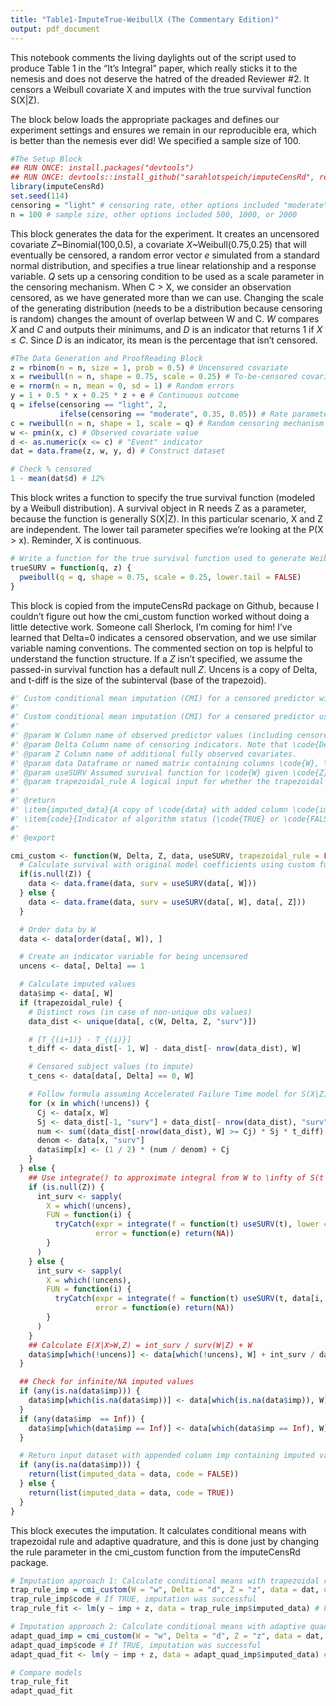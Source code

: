```yaml
---
title: "Table1-ImputeTrue-WeibullX (The Commentary Edition)"
output: pdf_document
---
```


This notebook comments the living daylights out of the script used to produce Table 1 in the "It's Integral" paper, which really sticks it to the nemesis and does not deserve the hatred of the dreaded Reviewer #2. It censors a Weibull covariate X and imputes with the true survival function S(X|Z). 

The block below loads the appropriate packages and defines our experiment settings and ensures we remain in our reproducible era, which is better than the nemesis ever did! We specified a sample size of 100.
```r
#The Setup Block
## RUN ONCE: install.packages("devtools")
## RUN ONCE: devtools::install_github("sarahlotspeich/imputeCensRd", ref = "main")
library(imputeCensRd)
set.seed(114) 
censoring = "light" # censoring rate, other options included "moderate" or "heavy"
n = 100 # sample size, other options included 500, 1000, or 2000
```

This block generates the data for the experiment. It creates an uncensored covariate $Z$~Binomial(100,0.5), a covariate $X$~Weibull(0.75,0.25) that will eventually be censored, a random error vector $e$ simulated from a standard normal distribution, and specifies a true linear relationship and a response variable. $Q$ sets up a censoring condition to be used as a scale parameter in the censoring mechanism. When C > X, we consider an observation censored, as we have generated more than we can use. Changing the scale of the generating distribution (needs to be a distribution because censoring is random) changes the amount of overlap between W and C. $W$ compares $X$ and $C$ and outputs their minimums, and $D$ is an indicator that returns 1 if $X \leq C$. Since $D$ is an indicator, its mean is the percentage that isn't censored.
```r
#The Data Generation and ProofReading Block
z = rbinom(n = n, size = 1, prob = 0.5) # Uncensored covariate
x = rweibull(n = n, shape = 0.75, scale = 0.25) # To-be-censored covariate
e = rnorm(n = n, mean = 0, sd = 1) # Random errors
y = 1 + 0.5 * x + 0.25 * z + e # Continuous outcome
q = ifelse(censoring == "light", 2, 
           ifelse(censoring == "moderate", 0.35, 0.05)) # Rate parameter for censoring
c = rweibull(n = n, shape = 1, scale = q) # Random censoring mechanism
w <- pmin(x, c) # Observed covariate value
d <- as.numeric(x <= c) # "Event" indicator
dat = data.frame(z, w, y, d) # Construct dataset

# Check % censored
1 - mean(dat$d) # 12% 
```

This block writes a function to specify the true survival function (modeled by a Weibull distribution). A survival object in R needs Z as a parameter, because the function is generally S(X|Z). In this particular scenario, X and Z are independent. The lower tail parameter specifies we're looking at the P(X > x). Reminder, X is continuous.

```r
# Write a function for the true survival function used to generate Weibull X 
trueSURV = function(q, z) {
  pweibull(q = q, shape = 0.75, scale = 0.25, lower.tail = FALSE)
}
```

This block is copied from the imputeCensRd package on Github, because I couldn't figure out how the cmi_custom function worked without doing a little detective work. Someone call Sherlock, I'm coming for him! I've learned that Delta=0 indicates a censored observation, and we use similar variable naming conventions. The commented section on top is helpful to understand the function structure. If a $Z$ isn't specified, we assume the passed-in survival function has a default null $Z$. Uncens is a copy of Delta, and t-diff is the size of the subinterval (base of the trapezoid). 

```r
#' Custom conditional mean imputation (CMI) for a censored predictor with user-specified survival function
#'
#' Custom conditional mean imputation (CMI) for a censored predictor using (externally calculated) user-specified conditional survival.
#'
#' @param W Column name of observed predictor values (including censored opens).
#' @param Delta Column name of censoring indicators. Note that \code{Delta = 0} is interpreted as a censored observation.
#' @param Z Column name of additional fully observed covariates.
#' @param data Dataframe or named matrix containing columns \code{W}, \code{Delta}, and \code{Z}.
#' @param useSURV Assumed survival function for \code{W} given \code{Z}. The only arguments to \code{useSURV} should be \code{W} and \code{Z}, in that order.
#' @param trapezoidal_rule A logical input for whether the trapezoidal rule should be used to approximate the integral in the imputed values. Default is \code{FALSE}.
#'
#' @return
#' \item{imputed_data}{A copy of \code{data} with added column \code{imp} containing the imputed values.}
#' \item{code}{Indicator of algorithm status (\code{TRUE} or \code{FALSE}).}
#'
#' @export

cmi_custom <- function(W, Delta, Z, data, useSURV, trapezoidal_rule = FALSE) {
  # Calculate survival with original model coefficients using custom function
  if(is.null(Z)) {
    data <- data.frame(data, surv = useSURV(data[, W]))
  } else {
    data <- data.frame(data, surv = useSURV(data[, W], data[, Z]))
  }

  # Order data by W
  data <- data[order(data[, W]), ]

  # Create an indicator variable for being uncensored
  uncens <- data[, Delta] == 1

  # Calculate imputed values
  data$imp <- data[, W]
  if (trapezoidal_rule) {
    # Distinct rows (in case of non-unique obs values)
    data_dist <- unique(data[, c(W, Delta, Z, "surv")])

    # [T_{(i+1)} - T_{(i)}]
    t_diff <- data_dist[- 1, W] - data_dist[- nrow(data_dist), W]

    # Censored subject values (to impute)
    t_cens <- data[data[, Delta] == 0, W]

    # Follow formula assuming Accelerated Failure Time model for S(X|Z)
    for (x in which(!uncens)) {
      Cj <- data[x, W]
      Sj <- data_dist[-1, "surv"] + data_dist[- nrow(data_dist), "surv"]
      num <- sum((data_dist[-nrow(data_dist), W] >= Cj) * Sj * t_diff)
      denom <- data[x, "surv"]
      data$imp[x] <- (1 / 2) * (num / denom) + Cj
    }
  } else {
    ## Use integrate() to approximate integral from W to \infty of S(t|Z) (this is adaptive quadrature)
    if (is.null(Z)) {
      int_surv <- sapply(
        X = which(!uncens),
        FUN = function(i) {
          tryCatch(expr = integrate(f = function(t) useSURV(t), lower = data[i, W], upper = Inf)$value,
                   error = function(e) return(NA))
        }
      )
    } else {
      int_surv <- sapply(
        X = which(!uncens),
        FUN = function(i) {
          tryCatch(expr = integrate(f = function(t) useSURV(t, data[i, Z]), lower = data[i, W], upper = Inf)$value,
                   error = function(e) return(NA))
        }
      )
    }
    ## Calculate E(X|X>W,Z) = int_surv / surv(W|Z) + W
    data$imp[which(!uncens)] <- data[which(!uncens), W] + int_surv / data[which(!uncens), "surv"]
  }

  ## Check for infinite/NA imputed values
  if (any(is.na(data$imp))) {
    data$imp[which(is.na(data$imp))] <- data[which(is.na(data$imp)), W]
  }
  if (any(data$imp  == Inf)) {
    data$imp[which(data$imp == Inf)] <- data[which(data$imp == Inf), W]
  }

  # Return input dataset with appended column imp containing imputed values
  if (any(is.na(data$imp))) {
    return(list(imputed_data = data, code = FALSE))
  } else {
    return(list(imputed_data = data, code = TRUE))
  }
}
```

This block executes the imputation. It calculates conditional means with trapezoidal rule and adaptive quadrature, and this is done just by changing the rule parameter in the cmi_custom function from the imputeCensRd package.

```r
# Imputation approach 1: Calculate conditional means with trapezoidal rule
trap_rule_imp = cmi_custom(W = "w", Delta = "d", Z = "z", data = dat, useSURV = trueSURV, trapezoidal_rule = TRUE)
trap_rule_imp$code # If TRUE, imputation was successful 
trap_rule_fit <- lm(y ~ imp + z, data = trap_rule_imp$imputed_data) # Fit analysis model to imputed data

# Imputation approach 2: Calculate conditional means with adaptive quadrature
adapt_quad_imp = cmi_custom(W = "w", Delta = "d", Z = "z", data = dat, useSURV = trueSURV, trapezoidal_rule = FALSE)
adapt_quad_imp$code # If TRUE, imputation was successful 
adapt_quad_fit <- lm(y ~ imp + z, data = adapt_quad_imp$imputed_data) # Fit analysis model to imputed data

# Compare models 
trap_rule_fit
adapt_quad_fit

```



